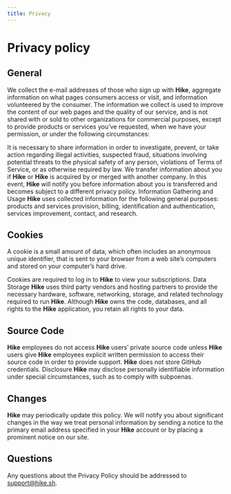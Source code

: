 ```yaml
---
title: Privacy
---
```


# Privacy policy

## General

We collect the e-mail addresses of those who sign up with **Hike**, aggregate information on what pages consumers access or visit, and information volunteered by the consumer. The information we collect is used to improve the content of our web pages and the quality of our service, and is not shared with or sold to other organizations for commercial purposes, except to provide products or services you’ve requested, when we have your permission, or under the following circumstances:

It is necessary to share information in order to investigate, prevent, or take action regarding illegal activities, suspected fraud, situations involving potential threats to the physical safety of any person, violations of Terms of Service, or as otherwise required by law.
We transfer information about you if **Hike** or **Hike** is acquired by or merged with another company. In this event, **Hike** will notify you before information about you is transferred and becomes subject to a different privacy policy.
Information Gathering and Usage
**Hike** uses collected information for the following general purposes: products and services provision, billing, identification and authentication, services improvement, contact, and research.

## Cookies

A cookie is a small amount of data, which often includes an anonymous unique identifier, that is sent to your browser from a web site’s computers and stored on your computer’s hard drive.

Cookies are required to log in to **Hike** to view your subscriptions.
Data Storage
**Hike** uses third party vendors and hosting partners to provide the necessary hardware, software, networking, storage, and related technology required to run **Hike**. Although **Hike** owns the code, databases, and all rights to the **Hike** application, you retain all rights to your data.

## Source Code

**Hike** employees do not access **Hike** users’ private source code unless **Hike** users give **Hike** employees explicit written permission to access their source code in order to provide support.
**Hike** does not store GitHub credentials.
Disclosure
**Hike** may disclose personally identifiable information under special circumstances, such as to comply with subpoenas.

## Changes

**Hike** may periodically update this policy. We will notify you about significant changes in the way we treat personal information by sending a notice to the primary email address specified in your **Hike** account or by placing a prominent notice on our site.

## Questions

Any questions about the Privacy Policy should be addressed to [support@hike.sh](mailto:support@hike.sh).
